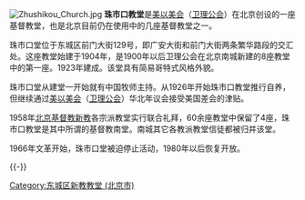 [[File:Zhushikou_Church.jpg|thumb]]
'''珠市口教堂'''是[[美以美会|美以美会]]（[[卫理公会|卫理公会]]）在北京创设的一座基督教堂，也是北京目前仍在使用中的几座基督教堂之一。

珠市口堂位于东城区前门大街129号，即广安大街和前门大街两条繁华路段的交汇处。这座教堂始建于1904年，是1900年以后卫理公会在北京南城新建的8座教堂中的第一座。1923年建成。该堂具有简易哥特式风格外貌。

珠市口堂从建堂一开始就有中国牧师主持。从1926年开始珠市口教堂推行自养，但继续通过[[美以美会|美以美会]]（[[卫理公会|卫理公会]]）华北年议会接受美国差会的津贴。

1958年[[北京基督教新教|北京基督教新教]]各宗派教堂实行联合礼拜，60余座教堂中保留了4座，珠市口教堂是其中所谓的基督教南堂。南城其它各教派教堂信徒都被归并该堂。

1966年文革开始，珠市口堂被迫停止活动，1980年以后恢复开放。

{{-}}
{{北京教堂}}
{{Religion-buil-stub}}

[[Category:东城区新教教堂_(北京市)|Category:东城区新教教堂 (北京市)]]